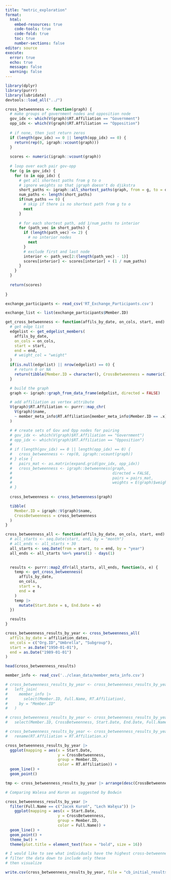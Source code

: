 ```yaml
---
title: "metric_exploration"
format: 
  html:
    embed-resources: true
    code-tools: true
    code-fold: true
    toc: true
    number-sections: false
editor: source
execute: 
  error: true
  echo: true
  message: false
  warning: false
---
```



```r
library(dplyr)
library(purrr)
library(lubridate)
devtools::load_all("../")
```

```r
cross_betweenness <- function(graph) {
  # make groups of government nodes and opposition node
  gov_idx <- which(V(graph)$RT.Affiliation == "Government")
  opp_idx <- which(V(graph)$RT.Affiliation == "Opposition")
  
  # if none, then just return zeros
  if (length(gov_idx) == 0 || length(opp_idx) == 0) {
    return(rep(0, igraph::vcount(graph)))
  }
  
  scores <- numeric(igraph::vcount(graph))
  
  # loop over each pair gov-opp
  for (g in gov_idx) {
    for (o in opp_idx) {
      # get all shortest paths from g to o
      # ignore weights so that igraph doesn't do djikstra
      short_paths <- igraph::all_shortest_paths(graph, from = g, to = o, weights = NA)$res
      num_paths <- length(short_paths)
      if(num_paths == 0) {
        # skip if there is no shortest path from g to o
        next
      }
      
      # for each shortest path, add 1/num_paths to interior 
      for (path_vec in short_paths) {
        if (length(path_vec) <= 2) {
          # no interior nodes
          next
        }
        # exclude first and last node
        interior <- path_vec[2:(length(path_vec) - 1)]
        scores[interior] <- scores[interior] + (1 / num_paths)
      }
    }
  }
  
  return(scores)
  
}

```

```r
exchange_participants <- read_csv('RT_Exchange_Participants.csv')

```
```r
exchange_list <- list(exchange_participants$Member.ID)
```

```r

get_cross_betweenness <- function(affils_by_date, on_cols, start, end) {
  # get edge list
  edgelist <- get_edgelist_members(
    affils_by_date,
    on_cols = on_cols,
    start = start,
    end = end,
    # weight_col = "weight"
  )
  if(is.null(edgelist) || nrow(edgelist) == 0) {
    # return 0 or NA
    return(tibble(Member.ID = character(), CrossBetweenness = numeric()))
  }

  # build the graph
  graph <- igraph::graph_from_data_frame(edgelist, directed = FALSE)

  # add affiliation as vertex attribute
  V(graph)$RT.Affiliation <- purrr::map_chr(
    V(graph)$name,
    ~ member_meta_info$RT.Affiliation[member_meta_info$Member.ID == .x]
  )

  # # create sets of Gov and Opp nodes for pairing
  # gov_idx <- which(V(graph)$RT.Affiliation == "Government")
  # opp_idx <- which(V(graph)$RT.Affiliation == "Opposition")
  # 
  # if (length(gov_idx) == 0 || length(opp_idx) == 0) {
  #   cross_betweenness <- rep(0, igraph::vcount(graph))
  # } else {
  #   pairs_mat <- as.matrix(expand.grid(gov_idx, opp_idx))
  #   cross_betweenness <- igraph::betweenness(graph,
  #                                            directed = FALSE,
  #                                            pairs = pairs_mat,
  #                                            weights = E(graph)$weight)
  # }
  
  cross_betweenness <- cross_betweenness(graph)

  tibble(
    Member.ID = igraph::V(graph)$name,
    CrossBetweenness = cross_betweenness
  )
}

```

```r
cross_betweenness_all <- function(affils_by_date, on_cols, start, end) {
  # all_starts <- seq.Date(start, end, by = "month")
  # all_ends <- all_starts + 30
  all_starts <- seq.Date(from = start, to = end, by = "year")
  all_ends <- all_starts %m+% years(1) - days(1) 
  

  results <- purrr::map2_dfr(all_starts, all_ends, function(s, e) {
    temp <- get_cross_betweenness(
      affils_by_date,
      on_cols,
      start = s,
      end = e
    )
    temp |>
      mutate(Start.Date = s, End.Date = e)
  })

  results
}

```

```r
cross_betweenness_results_by_year <- cross_betweenness_all(
  affils_by_date = affiliation_dates,
  on_cols = c("Org.ID","Umbrella", "Subgroup"),
  start = as.Date("1950-01-01"),
  end = as.Date("1989-01-01")
)

head(cross_betweenness_results)


```

```r
member_info <- read_csv('../clean_data/member_meta_info.csv')

# cross_betweenness_results_by_year <- cross_betweenness_results_by_year |> 
#   left_join(
#     member_info |> 
#       select(Member.ID, Full.Name, RT.Affiliation),
#     by = "Member.ID"
#   )

# cross_betweenness_results_by_year <- cross_betweenness_results_by_year |> 
#   select(Member.ID, CrossBetweenness, Start.Date, End.Date, Full.Name.x, RT.Affiliation.x)

# cross_betweenness_results_by_year <- cross_betweenness_results_by_year |> 
#   rename(RT.Affiliation = RT.Affiliation.x)

cross_betweenness_results_by_year |> 
  ggplot(mapping = aes(x = Start.Date,
                       y = CrossBetweenness,
                       group = Member.ID,
                       color = RT.Affiliation)) +
  geom_line() +
  geom_point()
```

```r
tmp <- cross_betweenness_results_by_year |> arrange(desc(CrossBetweenness))

```

```r
# Comparing Walesa and Kuron as suggested by Bodwin

cross_betweenness_results_by_year |> 
  filter(Full.Name == c("Jacek Kuroń", "Lech Wałęsa")) |> 
    ggplot(mapping = aes(x = Start.Date,
                       y = CrossBetweenness,
                       group = Member.ID,
                       color = Full.Name)) +
  geom_line() +
  geom_point() +
  theme_bw() +
  theme(plot.title = element_text(face = "bold", size = 16))

```


```r
# I would like to see what individuals have the highest cross-betweenness on average
# filter the data down to include only these
# then visualize

write.csv(cross_betweenness_results_by_year, file = "cb_initial_results.csv", row.names = FALSE)

```


